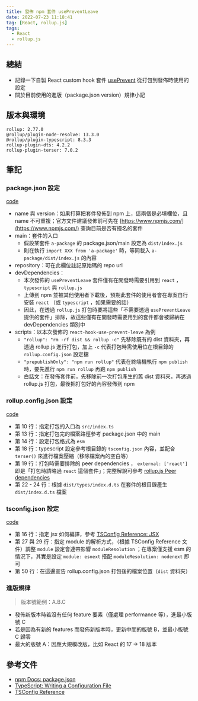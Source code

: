 ```yaml
---
title: 發佈 npm 套件 usePreventLeave
date: 2022-07-23 11:18:41
tag: [React, rollup.js]
tags:
  - React
  - rollup.js
---
```


## 總結

- 記錄一下自製 React custom hook 套件 [usePrevent](https://www.npmjs.com/package/react-hook-use-prevent-leave) 從打包到發佈時使用的設定
- 關於目前使用的進版（package.json version）規律小記

## 版本與環境

```plaintext
rollup: 2.77.0
@rollup/plugin-node-resolve: 13.3.0
@rollup/plugin-typescript: 8.3.3
rollup-plugin-dts: 4.2.2
rollup-plugin-terser: 7.0.2
```

## 筆記

### package.json 設定

[code](https://github.com/tzynwang/react-hook-use-prevent-leave/blob/master/package.json)

- name 與 version：如果打算把套件發佈到 npm 上，這兩個是必填欄位，且 name 不可重複；官方文件建議發佈前可先在 [https://www.npmjs.com/](https://www.npmjs.com/) 查詢目前是否有撞名的套件
- main：套件的入口
  - 假設某套件 `a-package` 的 package.json/main 設定為 `dist/index.js`
  - 則在執行 `import XXX from 'a-package'` 時，等同載入 `a-package/dist/index.js` 的內容
- repository：可在此欄位註記原始碼的 repo url
- devDependencies：
  - 本次發佈的 `usePreventLeave` 套件僅有在開發時需要引用到 `react` ， `typescript` 與 `rollup.js`
  - 上傳到 npm 並被其他使用者下載後，預期此套件的使用者會在專案自行安裝 `react` （或 `typescript` ，如果需要的話）
  - 因此，在透過 `rollup.js` 打包時要將這些「不需要透過 `usePreventLeave` 提供的套件」排除，故這些僅有在開發時需要用到的套件都會被歸納在 devDependencies 類別中
- scripts：以本次發佈的 `react-hook-use-prevent-leave` 為例
  - `"rollup": "rm -rf dist && rollup -c"` 先移除既有的 dist 資料夾，再透過 rollup.js 進行打包，加上 `-c` 代表打包時需使用位在根目錄的 `rollup.config.json` 設定檔
  - `"prepublishOnly": "npm run rollup"` 代表在終端機執行 `npm publish` 時，要先進行 `npm run rollup` 再跑 `npm publish`
  - 白話文：在發佈套件前，先移除前一次打包產生的舊 dist 資料夾，再透過 rollup.js 打包，最後把打包好的內容發佈到 npm

### rollup.config.json 設定

[code](https://github.com/tzynwang/react-hook-use-prevent-leave/blob/master/rollup.config.js)

- 第 10 行：指定打包的入口為 `src/index.ts`
- 第 13 行：指定打包完的檔案路徑參考 package.json 中的 main
- 第 14 行：設定打包格式為 `esm`
- 第 18 行：typescript 設定參考根目錄的 `tsconfig.json` 內容，並配合 `terser()` 來進行檔案壓縮（移除檔案內的空白等）
- 第 19 行：打包時需要排除的 peer dependencies ， `external: ['react']` 即是「打包時請略過 `react` 這個套件」；完整解說可參考 [rollup.js Peer dependencies](https://rollupjs.org/guide/en/#peer-dependencies)
- 第 22 - 24 行：根據 `dist/types/index.d.ts` 在套件的根目錄產生 `dist/index.d.ts` 檔案

### tsconfig.json 設定

[code](https://github.com/tzynwang/react-hook-use-prevent-leave/blob/master/tsconfig.json)

- 第 16 行：指定 jsx 如何編譯，參考 [TSConfig Reference: JSX](https://www.typescriptlang.org/tsconfig#jsx)
- 第 27 與 29 行：指定 module 的解析方式，（根據 TSConfig Reference 文件）調整 `module` 設定會連帶影響 `moduleResolution` ；在專案僅支援 esm 的情況下，其實是設定 `module: esnext` 搭配 `moduleResolution: nodenext` 即可
- 第 50 行：在這邊宣告 rollup.config.json 打包後的檔案位置（`dist` 資料夾）

### 進版規律

> 版本號範例：A.B.C

- 發佈新版本時若沒有任何 feature 要素（僅處理 performance 等），進最小版號 C
- 若是因為有新的 features 而發佈新版本時，更新中間的版號 B，並最小版號 C 歸零
- 最大的版號 A：因應大規模改版，比如 React 的 17 → 18 版本

## 參考文件

- [npm Docs: package.json](https://docs.npmjs.com/cli/v8/configuring-npm/package-json)
- [TypeScript: Writing a Configuration File](https://www.typescriptlang.org/docs/handbook/migrating-from-javascript.html#writing-a-configuration-file)
- [TSConfig Reference](https://www.typescriptlang.org/tsconfig)
